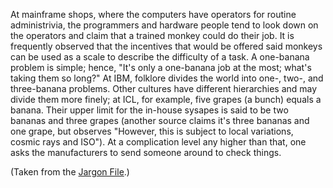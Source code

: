 At mainframe shops, where the computers have operators for routine administrivia, the programmers and hardware people tend to look down on the operators and claim that a trained monkey could do their job. It is frequently observed that the incentives that would be offered said monkeys can be used as a scale to describe the difficulty of a task. A one-banana problem is simple; hence, "It's only a one-banana job at the most; what's taking them so long?" At IBM, folklore divides the world into one-, two-, and three-banana problems. Other cultures have different hierarchies and may divide them more finely; at ICL, for example, five grapes (a bunch) equals a banana. Their upper limit for the in-house sysapes is said to be two bananas and three grapes (another source claims it's three bananas and one grape, but observes "However, this is subject to local variations, cosmic rays and ISO"). At a complication level any higher than that, one asks the manufacturers to send someone around to check things.

(Taken from the [[Jargon File]].)